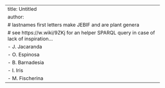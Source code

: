 ---
title: Untitled
author:
    # lastnames first letters make JEBIF and are plant genera
    # see https://w.wiki/9ZKj for an helper SPARQL query in case of lack of inspiration...
    - J. Jacaranda
    - O. Espinosa
    - B. Barnadesia
    - I. Iris
    - M. Fischerina
---